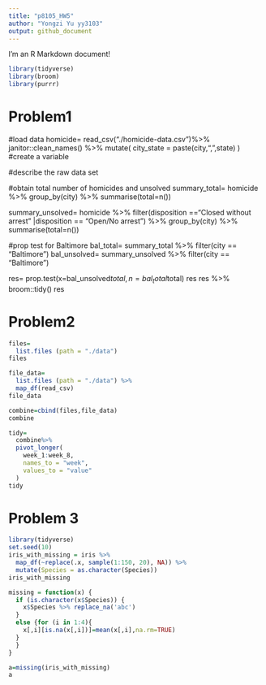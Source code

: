 ```yaml
---
title: "p8105_HW5"
author: "Yongzi Yu yy3103"
output: github_document
---
```


I'm an R Markdown document! 

```r
library(tidyverse)
library(broom)
library(purrr)
```
# Problem1


#load data
homicide= 
  read_csv("./homicide-data.csv")%>%
  janitor::clean_names() %>%
  mutate(
    city_state = paste(city,",",state)
  ) #create a variable



#describe the raw data set



#obtain total number of homicides and unsolved
summary_total=
  homicide %>%
  group_by(city) %>%
  summarise(total=n())

summary_unsolved=
  homicide %>%
  filter(disposition =="Closed without arrest" |disposition == "Open/No arrest") %>%
  group_by(city) %>%
  summarise(total=n())

#prop test for Baltimore
bal_total=
  summary_total %>%
  filter(city == "Baltimore")
bal_unsolved=
  summary_unsolved %>%
  filter(city == "Baltimore")

res=
  prop.test(x=bal_unsolved$total,n=bal_total$total)
res
res %>%
  broom::tidy()
res 


  


# Problem2
```r
files=
  list.files (path = "./data")
files

file_data=
  list.files (path = "./data") %>%
  map_df(read_csv)
file_data

combine=cbind(files,file_data)
combine

tidy=
  combine%>%
  pivot_longer(
    week_1:week_8,
    names_to = "week",
    values_to = "value"
  )
tidy

```

# Problem 3
```r
library(tidyverse)
set.seed(10)
iris_with_missing = iris %>% 
  map_df(~replace(.x, sample(1:150, 20), NA)) %>%
  mutate(Species = as.character(Species))
iris_with_missing

missing = function(x) {
  if (is.character(x$Species)) {
    x$Species %>% replace_na('abc')
  }
  else {for (i in 1:4){
    x[,i][is.na(x[,i])]=mean(x[,i],na.rm=TRUE)
  }
  }
}

a=missing(iris_with_missing)
a
```